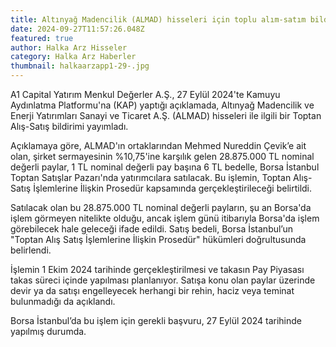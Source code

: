 ```yaml
---
title: Altınyağ Madencilik (ALMAD) hisseleri için toplu alım-satım bildirimi
date: 2024-09-27T11:57:26.048Z
featured: true
author: Halka Arz Hisseler
category: Halka Arz Haberler
thumbnail: halkaarzapp1-29-.jpg
---
```

A1 Capital Yatırım Menkul Değerler A.Ş., 27 Eylül 2024'te Kamuyu Aydınlatma Platformu'na (KAP) yaptığı açıklamada, Altınyağ Madencilik ve Enerji Yatırımları Sanayi ve Ticaret A.Ş. (ALMAD) hisseleri ile ilgili bir Toptan Alış-Satış bildirimi yayımladı.

Açıklamaya göre, ALMAD'ın ortaklarından Mehmed Nureddin Çevik’e ait olan, şirket sermayesinin %10,75'ine karşılık gelen 28.875.000 TL nominal değerli paylar, 1 TL nominal değerli pay başına 6 TL bedelle, Borsa İstanbul Toptan Satışlar Pazarı'nda yatırımcılara satılacak. Bu işlemin, Toptan Alış-Satış İşlemlerine İlişkin Prosedür kapsamında gerçekleştirileceği belirtildi.

Satılacak olan bu 28.875.000 TL nominal değerli payların, şu an Borsa'da işlem görmeyen nitelikte olduğu, ancak işlem günü itibarıyla Borsa'da işlem görebilecek hale geleceği ifade edildi. Satış bedeli, Borsa İstanbul’un "Toptan Alış Satış İşlemlerine İlişkin Prosedür" hükümleri doğrultusunda belirlendi.

İşlemin 1 Ekim 2024 tarihinde gerçekleştirilmesi ve takasın Pay Piyasası takas süreci içinde yapılması planlanıyor. Satışa konu olan paylar üzerinde devir ya da satışı engelleyecek herhangi bir rehin, haciz veya teminat bulunmadığı da açıklandı.

Borsa İstanbul’da bu işlem için gerekli başvuru, 27 Eylül 2024 tarihinde yapılmış durumda.